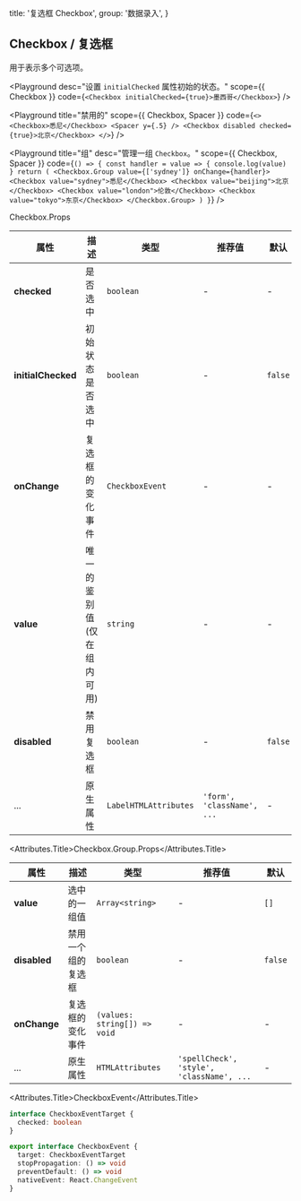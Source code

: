 
  title: '复选框 Checkbox',
  group: '数据录入',
}

## Checkbox / 复选框

用于表示多个可选项。


<Playground
  desc="设置 `initialChecked` 属性初始的状态。"
  scope={{ Checkbox }}
  code={`
  <Checkbox initialChecked={true}>墨西哥</Checkbox>
`} />

<Playground
  title="禁用的"
  scope={{ Checkbox, Spacer }}
  code={`
<>
  <Checkbox>悉尼</Checkbox>
  <Spacer y={.5} />
  <Checkbox disabled checked={true}>北京</Checkbox>
</>
`} />

<Playground
  title="组"
  desc="管理一组 `Checkbox`。"
  scope={{ Checkbox, Spacer }}
  code={`
() => {
  const handler = value => {
    console.log(value)
  }
  return (
    <Checkbox.Group value={['sydney']} onChange={handler}>
      <Checkbox value="sydney">悉尼</Checkbox>
      <Checkbox value="beijing">北京</Checkbox>
      <Checkbox value="london">伦敦</Checkbox>
      <Checkbox value="tokyo">东京</Checkbox>
    </Checkbox.Group>
  )
}
`} />

<Attributes edit="/pages/docs/components/checkbox.mdx">
<Attributes.Title>Checkbox.Props</Attributes.Title>

| 属性 | 描述 | 类型 | 推荐值 | 默认
| ---------- | ---------- | ---- |  -------------- | ------ |
| **checked** | 是否选中 | `boolean` | - | - |
| **initialChecked** | 初始状态是否选中 | `boolean` | - | `false` |
| **onChange** | 复选框的变化事件 | `CheckboxEvent` | - | - |
| **value** | 唯一的鉴别值 (仅在组内可用) | `string` | - | - |
| **disabled** | 禁用复选框 | `boolean` | - | `false` |
| ... | 原生属性 | `LabelHTMLAttributes` | `'form', 'className', ...` | - |

<Attributes.Title>Checkbox.Group.Props</Attributes.Title>

| 属性 | 描述 | 类型 | 推荐值 | 默认
| ---------- | ---------- | ---- |  -------------- | ------ |
| **value** | 选中的一组值 | `Array<string>` | - | `[]` |
| **disabled** | 禁用一个组的复选框 | `boolean` | - | `false` |
| **onChange** | 复选框的变化事件 | `(values: string[]) => void` | - | - |
| ... | 原生属性 | `HTMLAttributes` | `'spellCheck', 'style', 'className', ...` | - |

<Attributes.Title>CheckboxEvent</Attributes.Title>

```ts
interface CheckboxEventTarget {
  checked: boolean
}

export interface CheckboxEvent {
  target: CheckboxEventTarget
  stopPropagation: () => void
  preventDefault: () => void
  nativeEvent: React.ChangeEvent
}
```

</Attributes>

